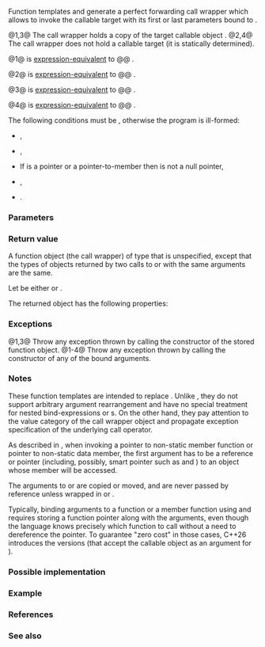 {{cpp/title|bind_front|bind_back}}
{{cpp/utility/functional/navbar}}
{{dcl begin}}
{{dcl header|functional}}
{{dcl h|{{tt|std::bind_front}}}}
{{dcla|num=1|since=c++20|
template&lt; class F, class... Args &gt;
constexpr /* unspecified */ bind_front( F&amp;&amp; f, Args&amp;&amp;... args );
}}
{{dcla|num=2|since=c++26|
template&lt; auto ConstFn, class... Args &gt;
constexpr /* unspecified */ bind_front( Args&amp;&amp;... args );
}}
{{dcl h|{{tt|std::bind_back}}}}
{{dcla|num=3|since=c++23|
template&lt; class F, class... Args &gt;
constexpr /* unspecified */ bind_back( F&amp;&amp; f, Args&amp;&amp;... args );
}}
{{dcla|num=4|since=c++26|
template&lt; auto ConstFn, class... Args &gt;
constexpr /* unspecified */ bind_back( Args&amp;&amp;... args );
}}
{{dcl end}}

Function templates {{tt|std::bind_front}} and {{tt|std::bind_back}} generate a perfect forwarding call wrapper which allows to invoke the callable target with its {{v|1,2}} first or {{v|3,4}} last {{c|sizeof...(Args)}} parameters bound to {{c|args}}.

@1,3@ The call wrapper holds a copy of the target callable object {{c|f}}.
@2,4@ The call wrapper does not hold a callable target (it is statically determined).

@1@ {{c|std::bind_front(f, bound_args...)(call_args...)}} is [[cpp/language/expressions#Expression-equivalence|expression-equivalent]] to
@@ {{c|std::invoke(f, bound_args..., call_args...)}}.

@2@ {{c|std::bind_front&lt;ConstFn&gt;(bound_args...)(call_args...)}} is [[cpp/language/expressions#Expression-equivalence|expression-equivalent]] to
@@ {{c|std::invoke(ConstFn, bound_args..., call_args...)}}.

@3@ {{c|std::bind_back(f, bound_args...)(call_args...)}} is [[cpp/language/expressions#Expression-equivalence|expression-equivalent]] to
@@ {{c|std::invoke(f, call_args..., bound_args...)}}.

@4@ {{c|std::bind_back&lt;ConstFn&gt;(bound_args...)(call_args...)}} is [[cpp/language/expressions#Expression-equivalence|expression-equivalent]] to
@@ {{c|std::invoke(ConstFn, call_args..., bound_args...)}}.

The following conditions must be {{c/core|true}}, otherwise the program is ill-formed:

* {{v|1,3}} {{c|std::is_constructible_v&lt;std::decay_t&lt;F&gt;, F&gt;}},
* {{v|1,3}} {{c|std::is_move_constructible_v&lt;std::decay_t&lt;F&gt;&gt;}},
* {{v|2,4}} If {{c|decltype(ConstFn)}} is a pointer or a pointer-to-member then {{tt|ConstFn}} is not a null pointer,
* {{c|(std::is_constructible_v&lt;std::decay_t&lt;Args&gt;, Args&gt; &amp;&amp; ...)}},
* {{c|(std::is_move_constructible_v&lt;std::decay_t&lt;Args&gt;&gt; &amp;&amp; ...)}}.

===Parameters===
{{par begin}}
{{par|f|{{named req|Callable}} object (function object, pointer to function, reference to function, pointer to member function, or pointer to data member) that will be bound to some arguments}}
{{par|args|list of the arguments to bind to the {{vl|1,2}} first or {{vl|3,4}} last {{c|sizeof...(Args)}} parameters of the callable target}}
{{par hreq}}
{{par req named|{{c|std::decay_t&lt;F&gt;}}|MoveConstructible}}
{{par req named|{{c|std::decay_t&lt;Args&gt;...}}|MoveConstructible}}
{{par req named|{{c|decltype(ConstFn)}}|Callable}}
{{par end}}

===Return value===
A function object (the call wrapper) of type {{tt|T}} that is unspecified, except that the types of objects returned by two calls to {{tt|std::bind_front}} or {{tt|std::bind_back}} with the same arguments are the same.

Let {{tti|bind-partial}} be either {{tt|std::bind_front}} or {{tt|std::bind_back}}.

The returned object has the following properties:
{{member|''{{small|bind-partial}} return type''|2=

====Member objects====
The returned object behaves as if it holds:
@1,3@ A member object {{tt|fd}} of type {{c|std::decay_t&lt;F&gt;}} direct-non-list-initialized from {{c|std::forward&lt;F&gt;(f)}}, and
@1-4@ An {{lc|std::tuple}} object {{tt|tup}} constructed with {{c|std::tuple&lt;std::decay_t&lt;Args&gt;...&gt;(std::forward&lt;Args&gt;(args)...)}}, except that the returned object's assignment behavior is unspecified and the names are for exposition only.

====Constructors====
The return type of {{tti|bind-partial}} behaves as if its copy/move constructors perform a memberwise copy/move. It is {{named req|CopyConstructible}} if all of its member objects (specified above) are {{named req/core|CopyConstructible}}, and is {{named req|MoveConstructible}} otherwise.

====Member function {{tt|operator()}}====
Given an object {{tt|G}} obtained from an earlier call to {{vl|1,3}} {{tt|''bind-partial''(f, args...)}} or {{vl|2,4}} {{tt|''bind-partial''&lt;ConstFn&gt;(args...)}}, when a glvalue {{tt|g}} designating {{tt|G}} is invoked in a function call expression {{c|g(call_args...)}}, an invocation of the stored object takes place, as if by:
@1@ {{c|std::invoke(g.fd, std::get&lt;Ns&gt;(g.tup)..., call_args...)}}, when {{tti|bind-partial}} is {{tt|std::bind_front}},
@2@ {{c|std::invoke(ConstFn, std::get&lt;Ns&gt;(g.tup)..., call_args...)}}, when {{tti|bind-partial}} is {{tt|std::bind_front}},
@3@ {{c|std::invoke(g.fd, call_args..., std::get&lt;Ns&gt;(g.tup)...)}}, when {{tti|bind-partial}} is {{tt|std::bind_back}},
@4@ {{c|std::invoke(ConstFn, call_args..., std::get&lt;Ns&gt;(g.tup)...)}}, when {{tti|bind-partial}} is {{tt|std::bind_back}},

where
:* {{tt|Ns}} is an integer pack {{tt|0, 1, ..., (sizeof...(Args) - 1)}},
:* {{tt|g}} is an lvalue in the {{lc|std::invoke}} expression if it is an lvalue in the call expression, and is an rvalue otherwise. Thus {{c|std::move(g)(call_args...)}} can move the bound arguments into the call, where {{c|g(call_args...)}} would copy.

The program is ill-formed if {{tt|g}} has volatile-qualified type.

The member {{c|operator()}} is {{ltt|cpp/language/noexcept}} if the {{lc|std::invoke}} expression it calls is noexcept (in other words, it preserves the exception specification of the underlying call operator).
}}

===Exceptions===
@1,3@ Throw any exception thrown by calling the constructor of the stored function object.
@1-4@ Throw any exception thrown by calling the constructor of any of the bound arguments.

===Notes===
These function templates are intended to replace {{lc|std::bind}}. Unlike {{tt|std::bind}}, they do not support arbitrary argument rearrangement and have no special treatment for nested bind-expressions or {{lc|std::reference_wrapper}}s. On the other hand, they pay attention to the value category of the call wrapper object and propagate exception specification of the underlying call operator.

As described in {{lc|std::invoke}}, when invoking a pointer to non-static member function or pointer to non-static data member, the first argument has to be a reference or pointer (including, possibly, smart pointer such as {{lc|std::shared_ptr}} and {{lc|std::unique_ptr}}) to an object whose member will be accessed.

The arguments to {{tt|std::bind_front}} or {{tt|std::bind_back}} are copied or moved, and are never passed by reference unless wrapped in {{lc|std::ref}} or {{lc|std::cref}}.

Typically, binding arguments to a function or a member function using {{vl|1}} {{tt|std::bind_front}} and {{vl|3}} {{tt|std::bind_back}} requires storing a function pointer along with the arguments, even though the language knows precisely which function to call without a need to dereference the pointer. To guarantee "zero cost" in those cases, C++26 introduces the versions {{vl|2,4}} (that accept the callable object as an argument for {{lsd|cpp/language/template parameters#Non-type template parameter}}).

{{ftm begin|sort=yes}}
{{ftm|std=C++20|value=201907L|__cpp_lib_bind_front|rowspan="2"|{{tt|std::bind_front}}, {{vl|1}}}}
{{ftm|std=C++26|value=202306L|-|Allow passing callable objects as non-type template arguments to {{tt|std::bind_front}}, {{vl|2}}}}
{{ftm|std=C++23|value=202202L|__cpp_lib_bind_back|rowspan="2"|{{tt|std::bind_back}}, {{vl|3}}}}
{{ftm|std=C++26|value=202306L|-|Allow passing callable objects as non-type template arguments to {{tt|std::bind_back}}, {{vl|4}}}}
{{ftm end}}

===Possible implementation===
{{eq impl
|title1=(2) bind_front|ver1=2|1=
namespace detail
{
    template&lt;class T, class U&gt;
    struct copy_const
        : std::conditional&lt;std::is_const_v&lt;T&gt;, U const, U&gt; {};

    template&lt;class T, class U,
             class X = typename copy_const&lt;std::remove_reference_t&lt;T&gt;, U&gt;::type&gt;
    struct copy_value_category
        : std::conditional&lt;std::is_lvalue_reference_v&lt;T&amp;&amp;&gt;, X&amp;, X&amp;&amp;&gt; {};

    template &lt;class T, class U&gt;
    struct type_forward_like
        : copy_value_category&lt;T, std::remove_reference_t&lt;U&gt;&gt; {};

    template &lt;class T, class U&gt;
    using type_forward_like_t = typename type_forward_like&lt;T, U&gt;::type;
}

template&lt;auto ConstFn, class... Args&gt;
constexpr auto bind_front(Args&amp;&amp;... args)
{
    using F = decltype(ConstFn);

    if constexpr (std::is_pointer_v&lt;F&gt; or std::is_member_pointer_v&lt;F&gt;)
        static_assert(ConstFn != nullptr);

    return
        [... bound_args(std::forward&lt;Args&gt;(args))]&lt;class Self, class... T&gt;
        (
            this Self&amp;&amp;, T&amp;&amp;... call_args
        )
        noexcept
        (
            std::is_nothrow_invocable_v&lt;F,
                detail::type_forward_like_t&lt;Self, std::decay_t&lt;Args&gt;&gt;..., T...&gt;
        )
        -&gt; std::invoke_result_t&lt;F,
                detail::type_forward_like_t&lt;Self, std::decay_t&lt;Args&gt;&gt;..., T...&gt;
        {
            return std::invoke(ConstFn, std::forward_like&lt;Self&gt;(bound_args)...,
                               std::forward&lt;T&gt;(call_args)...);
        };
}
|title2=(4) bind_back|ver2=4|2=
namespace detail { /* is the same as above */ }

template&lt;auto ConstFn, class... Args&gt;
constexpr auto bind_back(Args&amp;&amp;... args)
{
    using F = decltype(ConstFn);

    if constexpr (std::is_pointer_v&lt;F&gt; or std::is_member_pointer_v&lt;F&gt;)
        static_assert(ConstFn != nullptr);

    return
        [... bound_args(std::forward&lt;Args&gt;(args))]&lt;class Self, class... T&gt;
        (
            this Self&amp;&amp;, T&amp;&amp;... call_args
        )
        noexcept
        (
            std::is_nothrow_invocable_v&lt;F,
                detail::type_forward_like_t&lt;Self, T..., std::decay_t&lt;Args&gt;&gt;...&gt;
        )
        -&gt; std::invoke_result_t&lt;F,
                detail::type_forward_like_t&lt;Self, T..., std::decay_t&lt;Args&gt;&gt;...&gt;
        {
            return std::invoke(ConstFn, std::forward&lt;T&gt;(call_args)...,
                               std::forward_like&lt;Self&gt;(bound_args)...);
        };
}

}}

===Example===
{{example
|code=
#include &lt;cassert&gt;
#include &lt;functional&gt;

int minus(int a, int b)
{
    return a - b;
}

struct S
{
    int val;
    int minus(int arg) const noexcept { return val - arg; }
};

int main()
{
    auto fifty_minus = std::bind_front(minus, 50);
    assert(fifty_minus(3) == 47); // equivalent to: minus(50, 3) == 47

    auto member_minus = std::bind_front(&amp;S::minus, S{50});
    assert(member_minus(3) == 47); //: S tmp{50}; tmp.minus(3) == 47

    // Noexcept-specification is preserved:
    static_assert(!noexcept(fifty_minus(3)));
    static_assert(noexcept(member_minus(3)));

    // Binding of a lambda:
    auto plus = [](int a, int b) { return a + b; };
    auto forty_plus = std::bind_front(plus, 40);
    assert(forty_plus(7) == 47); // equivalent to: plus(40, 7) == 47

#if __cpp_lib_bind_front &gt;= 202306L
    auto fifty_minus_cpp26 = std::bind_front&lt;minus&gt;(50);
    assert(fifty_minus_cpp26(3) == 47);

    auto member_minus_cpp26 = std::bind_front&lt;&amp;S::minus&gt;(S{50});
    assert(member_minus_cpp26(3) == 47);

    auto forty_plus_cpp26 = std::bind_front&lt;plus&gt;(40);
    assert(forty_plus(7) == 47);
#endif

#if __cpp_lib_bind_back &gt;= 202202L
    auto madd = [](int a, int b, int c) { return a * b + c; };
    auto mul_plus_seven = std::bind_back(madd, 7);
    assert(mul_plus_seven(4, 10) == 47); //: madd(4, 10, 7) == 47
#endif

#if __cpp_lib_bind_back &gt;= 202306L
    auto mul_plus_seven_cpp26 = std::bind_back&lt;madd&gt;(7);
    assert(mul_plus_seven_cpp26(4, 10) == 47);
#endif
}
}}

===References===
{{ref std c++26}}
{{ref std|title=Function templates bind_front and bind_back|id=func.bind.partial|section=TBD}}
{{ref std end}}
{{ref std c++23}}
{{ref std|title=Function templates bind_front and bind_back|id=func.bind.partial|section=22.10.14}}
{{ref std end}}
{{ref std c++20}}
{{ref std|title=Function template bind_front|id=func.bind.front|section=20.14.14}}
{{ref std end}}

===See also===
{{dsc begin}}
{{dsc inc|cpp/utility/functional/dsc bind}}
{{dsc inc|cpp/utility/functional/dsc mem_fn}}
{{dsc end}}

{{langlinks|es|ja|ru|zh}}